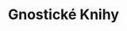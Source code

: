 ---
title: Gnostické Knihy
description: Medzinárodná Gnostická Knižnica
template: splash
lang: sk
hero:
  tagline: Vitajte v Gnostických Štúdiách
  image:
    file: ../../../assets/sol-de-acuario.webp
  actions:
    - text: Zobraziť Knihy
      link: educacion-fundamental/prefacio
      icon: right-arrow
    - text: Viac informácií o Kurze Gnózy
      link: https://starlight.astro.build
      icon: external
      variant: minimal
---